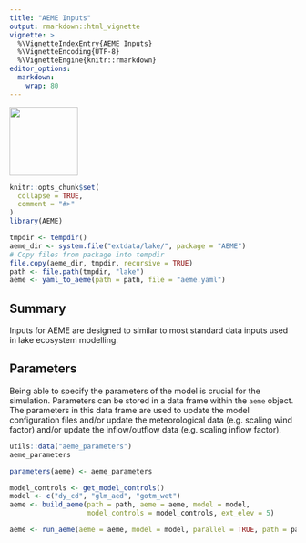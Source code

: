 ```yaml
---
title: "AEME Inputs"
output: rmarkdown::html_vignette
vignette: >
  %\VignetteIndexEntry{AEME Inputs}
  %\VignetteEncoding{UTF-8}
  %\VignetteEngine{knitr::rmarkdown}
editor_options: 
  markdown: 
    wrap: 80
---
```


![](images/logo.png){width="120"}

```r
knitr::opts_chunk$set(
  collapse = TRUE,
  comment = "#>"
)
library(AEME)

tmpdir <- tempdir()
aeme_dir <- system.file("extdata/lake/", package = "AEME")
# Copy files from package into tempdir
file.copy(aeme_dir, tmpdir, recursive = TRUE)
path <- file.path(tmpdir, "lake")
aeme <- yaml_to_aeme(path = path, file = "aeme.yaml")

```

## Summary

Inputs for AEME are designed to similar to most standard data inputs used in
lake ecosystem modelling. 

## Parameters

Being able to specify the parameters of the model is crucial for the
simulation. Parameters can be stored in a data frame within the `aeme` object.
The parameters in this data frame are used to update the model configuration
files and/or update the meteorological data (e.g. scaling wind factor) and/or
update the inflow/outflow data (e.g. scaling inflow factor). 

```r
utils::data("aeme_parameters")
aeme_parameters
```

```r
parameters(aeme) <- aeme_parameters
```

```r
model_controls <- get_model_controls()
model <- c("dy_cd", "glm_aed", "gotm_wet")
aeme <- build_aeme(path = path, aeme = aeme, model = model,
                   model_controls = model_controls, ext_elev = 5)

aeme <- run_aeme(aeme = aeme, model = model, parallel = TRUE, path = path)
```

